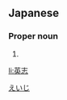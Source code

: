 ==Japanese==
{{ja-kanjitab|英|志}}

===Proper noun===
{{ja-pos|proper|えいじ}}

# {{given name|male|lang=ja|sort=えいじ}}

[[Category:Japanese male given names|えいじ]]

[[li:英志]]